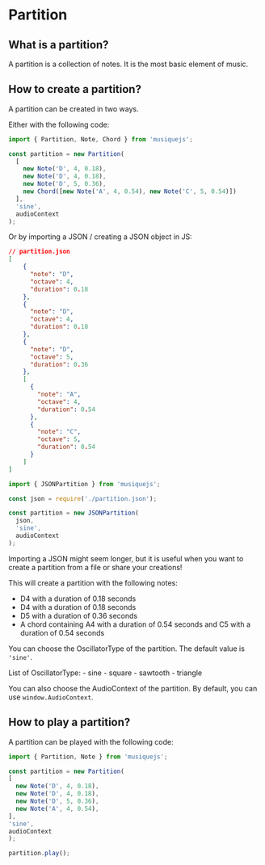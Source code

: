 # Partition

## What is a partition?

A partition is a collection of notes. It is the most basic element of music.

## How to create a partition?

A partition can be created in two ways.

Either with the following code:

```javascript filename="index.js" {3-12} copy
import { Partition, Note, Chord } from 'musiquejs';

const partition = new Partition(
  [
    new Note('D', 4, 0.18),
    new Note('D', 4, 0.18),
    new Note('D', 5, 0.36),
    new Chord([new Note('A', 4, 0.54), new Note('C', 5, 0.54)])
  ],
  'sine',
  audioContext
);
```
Or by importing a JSON / creating a JSON object in JS:

```json
// partition.json
[
    {
      "note": "D",
      "octave": 4,
      "duration": 0.18
    },
    {
      "note": "D",
      "octave": 4,
      "duration": 0.18
    },
    {
      "note": "D",
      "octave": 5,
      "duration": 0.36
    },
    [
      {
        "note": "A",
        "octave": 4,
        "duration": 0.54
      },
      {
        "note": "C",
        "octave": 5,
        "duration": 0.54
      }
    ]
]
```

```javascript filename="index.js" {5-12} copy
import { JSONPartition } from 'musiquejs';

const json = require('./partition.json');

const partition = new JSONPartition(
  json,
  'sine',
  audioContext
);
```

Importing a JSON might seem longer, but it is useful when you want to create a partition from a file or share your creations!

This will create a partition with the following notes:

- D4 with a duration of 0.18 seconds
- D4 with a duration of 0.18 seconds
- D5 with a duration of 0.36 seconds
- A chord containing A4 with a duration of 0.54 seconds and C5 with a duration of 0.54 seconds

You can choose the OscillatorType of the partition. The default value is `'sine'`.

List of OscillatorType:
    - sine
    - square
    - sawtooth
    - triangle

You can also choose the AudioContext of the partition.
By default, you can use `window.AudioContext`.

## How to play a partition?

A partition can be played with the following code:

```javascript filename="index.js" {14} copy
import { Partition, Note } from 'musiquejs';

const partition = new Partition(
[
  new Note('D', 4, 0.18),
  new Note('D', 4, 0.18),
  new Note('D', 5, 0.36),
  new Note('A', 4, 0.54),
],
'sine',
audioContext
);

partition.play();

```
